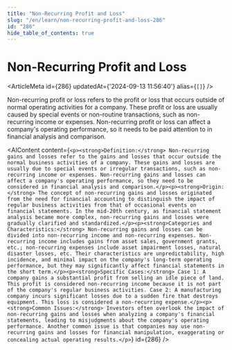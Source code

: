 ```yaml
---
title: "Non-Recurring Profit and Loss"
slug: "/en/learn/non-recurring-profit-and-loss-286"
id: "286"
hide_table_of_contents: true
---
```



# Non-Recurring Profit and Loss

<ArticleMeta id={286} updatedAt={'2024-09-13 11:56:40'} alias={`[]`} />
<div className='border-solid border-b border-t-0 my-4 border-[var(--ifm-color-gray-300)]' />

Non-recurring profit or loss refers to the profit or loss that occurs outside of normal operating activities for a company. These profit or loss are usually caused by special events or non-routine transactions, such as non-recurring income or expenses. Non-recurring profit or loss can affect a company's operating performance, so it needs to be paid attention to in financial analysis and comparison.

<AIContent content={`<p><strong>Definition:</strong> Non-recurring gains and losses refer to the gains and losses that occur outside the normal business activities of a company. These gains and losses are usually due to special events or irregular transactions, such as non-recurring income or expenses. Non-recurring gains and losses can affect a company's operating performance, so they need to be considered in financial analysis and comparison.</p><p><strong>Origin:</strong> The concept of non-recurring gains and losses originated from the need for financial accounting to distinguish the impact of regular business activities from that of occasional events on financial statements. In the mid-20th century, as financial statement analysis became more complex, non-recurring gains and losses were gradually clarified and standardized.</p><p><strong>Categories and Characteristics:</strong> Non-recurring gains and losses can be divided into non-recurring income and non-recurring expenses. Non-recurring income includes gains from asset sales, government grants, etc.; non-recurring expenses include asset impairment losses, natural disaster losses, etc. Their characteristics are unpredictability, high incidence, and minimal impact on the company's long-term operating performance, but they may significantly affect financial statements in the short term.</p><p><strong>Specific Cases:</strong> Case 1: A company gains a substantial profit from selling an idle piece of land. This profit is considered non-recurring income because it is not part of the company's regular business activities. Case 2: A manufacturing company incurs significant losses due to a sudden fire that destroys equipment. This loss is considered a non-recurring expense.</p><p><strong>Common Issues:</strong> Investors often overlook the impact of non-recurring gains and losses when analyzing a company's financial statements, leading to misjudgments about the company's operating performance. Another common issue is that companies may use non-recurring gains and losses for financial manipulation, exaggerating or concealing actual operating results.</p>`} id={286} />
